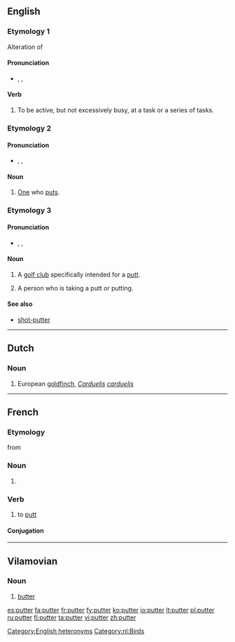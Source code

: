 ==English==

===Etymology 1===
Alteration of {{term|potter||lang=en}}

====Pronunciation====
* {{enPR|pŭt'ə(r)}}, {{IPA|/ˈpʌtə(ɹ)/}}, {{X-SAMPA|/"pVt@(r\)/}}

====Verb====
{{en-verb}}

# {{intransitive}} To be active, but not excessively busy, at a task or a series of tasks.

===Etymology 2===
{{suffix|put|er}}

====Pronunciation====
* {{enPR|po͝ot'ə(r)}}, {{IPA|/ˈpʊtə(ɹ)/}}, {{X-SAMPA|/"pUt@(r\)/}}

====Noun====
{{en-noun}}

# [[one#pronoun|One]] who [[put]]s.

===Etymology 3===
{{suffix|putt|er}}

====Pronunciation====
* {{enPR|pŭt'ə(r)}}, {{IPA|/ˈpʌtə(ɹ)/}}, {{X-SAMPA|/"pVt@(r\)/}}

====Noun====
{{en-noun}}

# {{golf}} A [[golf club]] specifically intended for a [[putt]].
# {{golf}} A person who is taking a putt or putting.

====See also====
* [[shot-putter]]

[[Category:English heteronyms]]

----

==Dutch==

===Noun===
{{nl-noun|g|putters|puttertje}}

# European [[goldfinch]], ''[[Carduelis]] [[carduelis]]''

[[Category:nl:Birds]]

----

==French==

===Etymology===
from {{etyl|en|fr}}

===Noun===
{{fr-noun|m}}

# {{l|en|putter}} {{gloss|golf club}}

===Verb===
{{fr-verb}}

# {{golf|lang=fr}} to [[putt]]

====Conjugation====
{{fr-conj-er|putt|avoir}}

----

==Vilamovian==

===Noun===
{{head|wym|noun|g=f}}

# [[butter]]

[[es:putter]]
[[fa:putter]]
[[fr:putter]]
[[fy:putter]]
[[ko:putter]]
[[io:putter]]
[[lt:putter]]
[[pl:putter]]
[[ru:putter]]
[[fi:putter]]
[[ta:putter]]
[[vi:putter]]
[[zh:putter]]
